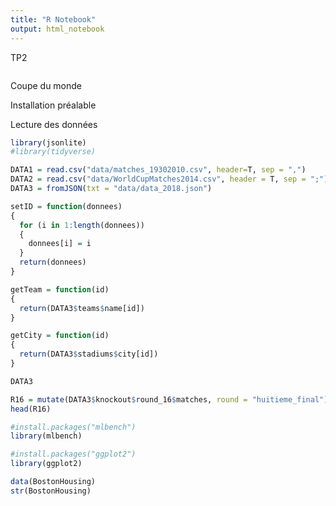```yaml
---
title: "R Notebook"
output: html_notebook
---
```


TP2

```r

```

Coupe du monde

Installation préalable

Lecture des données

```r
library(jsonlite)
#library(tidyverse)

DATA1 = read.csv("data/matches_19302010.csv", header=T, sep = ",")
DATA2 = read.csv("data/WorldCupMatches2014.csv", header = T, sep = ";")
DATA3 = fromJSON(txt = "data/data_2018.json")

```

```r
setID = function(donnees)
{
  for (i in 1:length(donnees))
  {
    donnees[i] = i
  }
  return(donnees)
}
```

```r
getTeam = function(id)
{
  return(DATA3$teams$name[id])
}
```

```r
getCity = function(id)
{
  return(DATA3$stadiums$city[id])
}
```

```r
DATA3

```

```r
R16 = mutate(DATA3$knockout$round_16$matches, round = "huitieme_final")
head(R16)
```









```r
#install.packages("mlbench")
library(mlbench)
```

```r
#install.packages("ggplot2")
library(ggplot2)
```

```r
data(BostonHousing)
str(BostonHousing)
```



